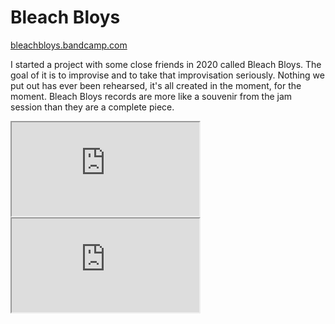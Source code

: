 # Bleach Bloys

[bleachbloys.bandcamp.com](https://bleachbloys.bandcamp.com)

I started a project with some close friends in 2020
called Bleach Bloys. The goal of it is to improvise
and to take that improvisation seriously. Nothing we
put out has ever been rehearsed, it's all created in
the moment, for the moment. Bleach Bloys records are
more like a souvenir from the jam session than they
are a complete piece.

<iframe
  style={{ border: "0", width: "250px", height: "400px" }}
  src="https://bandcamp.com/EmbeddedPlayer/album=528951810/size=large/bgcol=333333/linkcol=2ebd35/tracklist=false/transparent=true/"
  seamless
>
  <a href="https://bleachbloys.bandcamp.com/album/1-the-bleach-below">
    1: the bleach below
  </a>
</iframe>
<iframe
  style={{ border: "0", width: "250px", height: "400px" }}
  src="https://bandcamp.com/EmbeddedPlayer/album=1993865738/size=large/bgcol=333333/linkcol=2ebd35/tracklist=false/transparent=true/"
  seamless
>
  <a href="https://bleachbloys.bandcamp.com/album/4-country-songs">
    4: Country Songs by Bleach Bloys &amp; Bart Pepper
  </a>
</iframe>
